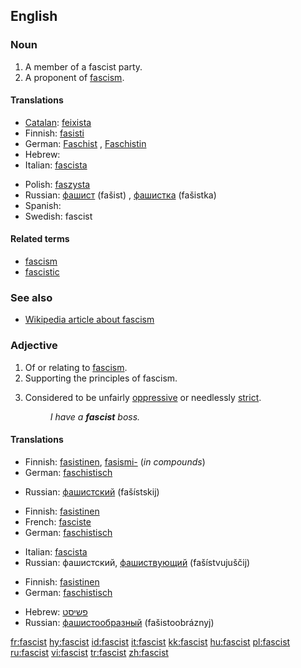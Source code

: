 ==English==

===Noun===
{{en-noun}}

# A member of a fascist party.
# A proponent of [[fascism]].

====Translations====
{{top}}
* [[Catalan]]: [[feixista]]
* Finnish: [[fasisti]]
* German: [[Faschist]] {{m}}, [[Faschistin]] {{f}}
* Hebrew: {{t-|he|פשיסט|m|tr=fashist|sc=Hebr}}
* Italian: [[fascista]]
{{mid}}
* Polish: [[faszysta]] {{m}}
* Russian: [[фашист]] (fašist) {{m}}, [[фашистка]] (fašistka) {{f}}
* Spanish: {{t|es|fascista|m|f}}
* Swedish: fascist {{c}}
{{bottom}}

====Related terms====
* [[fascism]]
* [[fascistic]]

===See also===
* [[w:fascism|Wikipedia article about fascism]]

===Adjective===
{{en-adj}}

# Of or relating to [[fascism]].
# Supporting the principles of fascism.
# {{informal}} Considered to be unfairly [[oppressive]] or needlessly [[strict]].
#: ''I have a '''fascist''' boss.''

====Translations====

{{trans-top|of or relating to fascism}}
* Finnish: [[fasistinen]], [[fasismi-]] (''in compounds'')
* German: [[faschistisch]]
{{trans-mid}}
* Russian: [[фашистский]] (fašístskij)
{{trans-bottom}}

{{trans-top|supporting the principles of fascism}}
* Finnish: [[fasistinen]]
* French: [[fasciste]]
* German: [[faschistisch]]
{{trans-mid}}
* Italian: [[fascista]]
* Russian: фашистский, [[фашиствующий]] (fašístvujuščij)
{{trans-bottom}}

{{trans-top|informal: unfairly oppressive or needlessly strict}}
* Finnish: [[fasistinen]]
* German: [[faschistisch]]
{{trans-mid}}
* Hebrew: [[פשיסט]]
* Russian: [[фашистообразный]] (fašistoobráznyj)
{{trans-bottom}}

[[fr:fascist]]
[[hy:fascist]]
[[id:fascist]]
[[it:fascist]]
[[kk:fascist]]
[[hu:fascist]]
[[pl:fascist]]
[[ru:fascist]]
[[vi:fascist]]
[[tr:fascist]]
[[zh:fascist]]